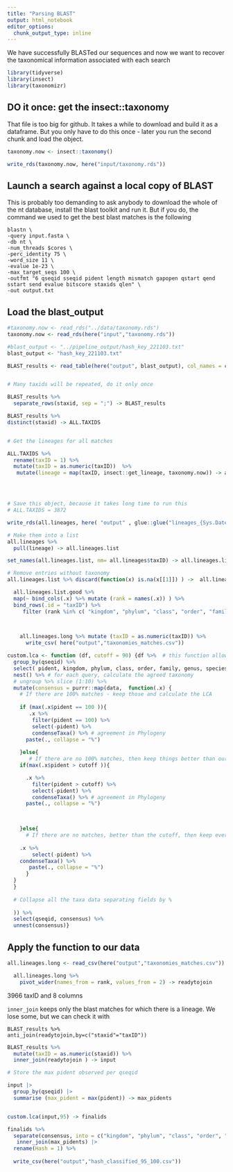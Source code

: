 ```yaml
---
title: "Parsing BLAST"
output: html_notebook
editor_options: 
  chunk_output_type: inline
---
```


We have successfully BLASTed our sequences and now we want to recover the taxonomical information associated with each search

```r
library(tidyverse)
library(insect)
library(taxonomizr)
```

## DO it once: get the insect::taxonomy

That file is too big for github. It takes a while to download and build it as a dataframe. But you only have to do this once - later you run the second chunk and load the object. 

```r
taxonomy.now <- insect::taxonomy()

write_rds(taxonomy.now, here("input/taxonomy.rds"))
```

## Launch a search against a local copy of BLAST

This is probably too demanding to ask anybody to download the whole of the nt database, install the blast toolkit and run it. But if you do, the command we used to get the best blast matches is the following

```
blastn \
-query input.fasta \
-db nt \
-num_threads $cores \
-perc_identity 75 \
-word_size 11 \
-evalue 1e-23 \
-max_target_seqs 100 \
-outfmt "6 qseqid sseqid pident length mismatch gapopen qstart qend sstart send evalue bitscore staxids qlen" \
-out output.txt
```


## Load the blast_output

```r

#taxonomy.now <- read_rds("../data/taxonomy.rds")
taxonomy.now <- read_rds(here("input","taxonomy.rds"))

#blast_output <- "../pipeline_output/hash_key_221103.txt"
blast_output <- "hash_key_221103.txt"

BLAST_results <- read_table(here("output", blast_output), col_names = c("qseqid", "sseqid",  "pident", "length" ,"mismatch", "gapopen" ,"qstart","qend", "sstart", "send" ,"evalue" ,"bitscore", "staxid", "qlen"))


# Many taxids will be repeated, do it only once

BLAST_results %>%
  separate_rows(staxid, sep = ";") -> BLAST_results

BLAST_results %>%
distinct(staxid) -> ALL.TAXIDS


# Get the lineages for all matches

ALL.TAXIDS %>%
  rename(taxID = 1) %>%
  mutate(taxID = as.numeric(taxID))  %>%
   mutate(lineage = map(taxID, insect::get_lineage, taxonomy.now)) -> all.lineages




# Save this object, because it takes long time to run this
# ALL.TAXIDS = 3872

write_rds(all.lineages, here( "output" , glue::glue("lineages_{Sys.Date()}.rds")))

# Make them into a list
all.lineages %>%
  pull(lineage) -> all.lineages.list

set_names(all.lineages.list, nm= all.lineages$taxID) -> all.lineages.list

# Remove entries without taxonomy
all.lineages.list %>% discard(function(x) is.na(x[[1]]) ) ->  all.lineages.list.good

  all.lineages.list.good %>%
  map(~ bind_cols(.x) %>% mutate (rank = names(.x)) ) %>%
  bind_rows(.id = "taxID") %>%
     filter (rank %in% c( "kingdom", "phylum", "class", "order", "family","genus" , "species")) -> all.lineages.long


 
    all.lineages.long %>% mutate (taxID = as.numeric(taxID)) %>%
      write_csv( here("output","taxonomies_matches.csv"))
```

```r
custom.lca <- function (df, cutoff = 90) {df %>%  # this function allows to change cutoff parameters for a specified dataframe (df)
  group_by(qseqid) %>%
  select( pident, kingdom, phylum, class, order, family, genus, species) %>%
  nest() %>% # for each query, calculate the agreed taxonomy
  # ungroup %>% slice (1:10) %>%
  mutate(consensus = purrr::map(data,  function(.x) {
    # If there are 100% matches - keep those and calculate the LCA
   
    if (max(.x$pident == 100 )){
       .x %>%
        filter(pident == 100) %>%
        select(-pident) %>%
        condenseTaxa() %>% # agreement in Phylogeny
      paste(., collapse = "%")
      
    }else{
       # If there are no 100% matches, then keep things better than our cutoff
    if(max(.x$pident > cutoff )){

      .x %>%
        filter(pident > cutoff) %>%
        select(-pident) %>%
        condenseTaxa() %>% # agreement in Phylogeny
      paste(., collapse = "%")

       

    }else{
      # If there are no matches, better than the cutoff, then keep everything
      
    .x %>%
        select(-pident) %>%
    condenseTaxa() %>%
       paste(., collapse = "%")
      }
  }
  }
  
  # Collapse all the taxa data separating fields by %
  
  )) %>%
  select(qseqid, consensus) %>%
  unnest(consensus)}

```


## Apply the function to our data

```r
all.lineages.long <- read_csv(here("output","taxonomies_matches.csv"))

  all.lineages.long %>%
    pivot_wider(names_from = rank, values_from = 2) -> readytojoin
```
3966 taxID and 8 columns

`inner_join` keeps only the blast matches for which there is a lineage. We lose some, but we can check it with 
```
BLAST_results %>%
anti_join(readytojoin,by=c("staxid"="taxID"))
```



```r

BLAST_results %>%
  mutate(taxID = as.numeric(staxid)) %>%
  inner_join(readytojoin ) -> input

# Store the max pident observed per qseqid

input |> 
  group_by(qseqid) |> 
  summarise (max_pident = max(pident)) -> max_pidents


custom.lca(input,95) -> finalids

finalids %>%
  separate(consensus, into = c("kingdom", "phylum", "class", "order", "family", "genus", "species"), sep = "%") %>%
   inner_join(max_pidents) |> 
  rename(Hash = 1) %>%
 
  write_csv(here("output","hash_classified_95_100.csv"))
```
